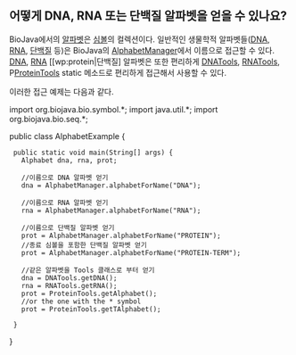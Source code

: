 == 어떻게 DNA, RNA 또는 단백질 알파벳을 얻을 수 있나요? ==

BioJava에서의 [http://www.biojava.org/docs/api14/org/biojava/bio/symbol/Alphabet.html 알파벳]은 [http://www.biojava.org/docs/api14/org/biojava/bio/symbol/Symbol.html 심볼]의 컬렉션이다. 일반적인 생물학적 알파벳들([[wp:DNA|DNA]], [[wp:RNA|RNA]], [[wp:protein|단백질]] 등)은 BioJava의 [http://www.biojava.org/docs/api14/org/biojava/bio/symbol/AlphabetManager.html AlphabetManager]에서 이름으로 접근할 수 있다. [[wp:DNA|DNA]], [[wp:RNA|RNA]] [[wp:protein|단백질] 알파벳은 또한 편리하게 [http://www.biojava.org/docs/api14/org/biojava/bio/seq/DNATools.html DNATools], [http://www.biojava.org/docs/api14/org/biojava/bio/seq/RNATools.html RNATools], P[http://www.biojava.org/docs/api14/org/biojava/bio/seq/ProteinTools.html ProteinTools] static 메소드로 편리하게 접근해서 사용할 수 있다.

이러한 접근 예제는 다음과 같다.

<java>
import org.biojava.bio.symbol.*;
import java.util.*;
import org.biojava.bio.seq.*;

public class AlphabetExample {
  public static void main(String[] args) {
    Alphabet dna, rna, prot;

    //이름으로 DNA 알파벳 얻기
    dna = AlphabetManager.alphabetForName("DNA");

    //이름으로 RNA 알파벳 얻기
    rna = AlphabetManager.alphabetForName("RNA");

    //이름으로 단백질 알파벳 얻기
    prot = AlphabetManager.alphabetForName("PROTEIN");
    //종료 심볼을 포함한 단백질 알파벳 얻기
    prot = AlphabetManager.alphabetForName("PROTEIN-TERM");

    //같은 알파벳을 Tools 클래스로 부터 얻기
    dna = DNATools.getDNA();
    rna = RNATools.getRNA();
    prot = ProteinTools.getAlphabet();
    //or the one with the * symbol
    prot = ProteinTools.getTAlphabet();

  }
}
</java>